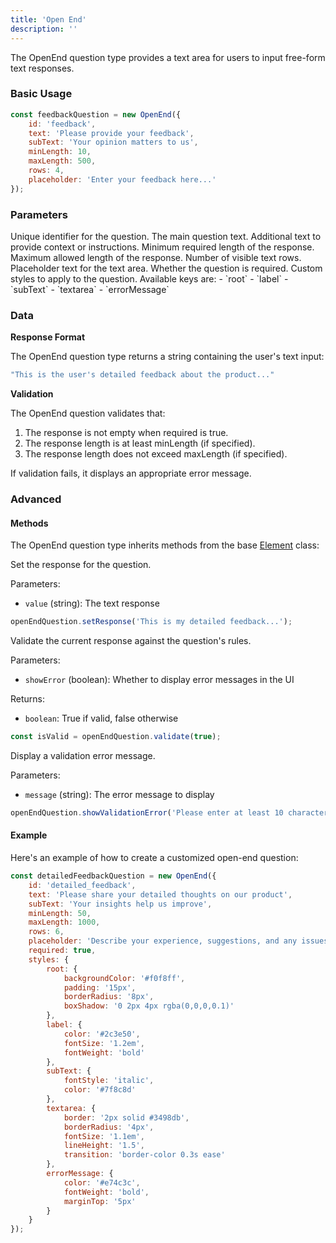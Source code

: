 ```yaml
---
title: 'Open End'
description: ''
---
```


The OpenEnd question type provides a text area for users to input free-form text responses.

### Basic Usage

```javascript
const feedbackQuestion = new OpenEnd({
    id: 'feedback',
    text: 'Please provide your feedback',
    subText: 'Your opinion matters to us',
    minLength: 10,
    maxLength: 500,
    rows: 4,
    placeholder: 'Enter your feedback here...'
});
```

### Parameters

<ParamField path="id" type="string" required>
  Unique identifier for the question.
</ParamField>

<ParamField path="text" type="string" required>
  The main question text.
</ParamField>

<ParamField path="subText" type="string" default="">
  Additional text to provide context or instructions.
</ParamField>

<ParamField path="minLength" type="integer" default="0">
  Minimum required length of the response.
</ParamField>

<ParamField path="maxLength" type="integer" default="1000">
  Maximum allowed length of the response.
</ParamField>

<ParamField path="rows" type="integer" default="2">
  Number of visible text rows.
</ParamField>

<ParamField path="placeholder" type="string" default="">
  Placeholder text for the text area.
</ParamField>

<ParamField path="required" type="boolean" default="true">
  Whether the question is required.
</ParamField>

<ParamField path="styles" type="object">
  Custom styles to apply to the question. Available keys are:
  - `root`
  - `label`
  - `subText`
  - `textarea`
  - `errorMessage`
</ParamField>

### Data

**Response Format**

The OpenEnd question type returns a string containing the user's text input:

```javascript
"This is the user's detailed feedback about the product..."
```

**Validation**

The OpenEnd question validates that:
1. The response is not empty when required is true.
2. The response length is at least minLength (if specified).
3. The response length does not exceed maxLength (if specified).

If validation fails, it displays an appropriate error message.

### Advanced

#### Methods

The OpenEnd question type inherits methods from the base [Element](custom) class:

<ParamField path="setResponse" type="function">
  Set the response for the question.

  Parameters:
  - `value` (string): The text response

  ```javascript
  openEndQuestion.setResponse('This is my detailed feedback...');
  ```
</ParamField>

<ParamField path="validate" type="function">
  Validate the current response against the question's rules.

  Parameters:
  - `showError` (boolean): Whether to display error messages in the UI

  Returns:
  - `boolean`: True if valid, false otherwise

  ```javascript
  const isValid = openEndQuestion.validate(true);
  ```
</ParamField>

<ParamField path="showValidationError" type="function">
  Display a validation error message.

  Parameters:
  - `message` (string): The error message to display

  ```javascript
  openEndQuestion.showValidationError('Please enter at least 10 characters.');
  ```
</ParamField>

#### Example

Here's an example of how to create a customized open-end question:

```javascript
const detailedFeedbackQuestion = new OpenEnd({
    id: 'detailed_feedback',
    text: 'Please share your detailed thoughts on our product',
    subText: 'Your insights help us improve',
    minLength: 50,
    maxLength: 1000,
    rows: 6,
    placeholder: 'Describe your experience, suggestions, and any issues...',
    required: true,
    styles: {
        root: {
            backgroundColor: '#f0f8ff',
            padding: '15px',
            borderRadius: '8px',
            boxShadow: '0 2px 4px rgba(0,0,0,0.1)'
        },
        label: {
            color: '#2c3e50',
            fontSize: '1.2em',
            fontWeight: 'bold'
        },
        subText: {
            fontStyle: 'italic',
            color: '#7f8c8d'
        },
        textarea: {
            border: '2px solid #3498db',
            borderRadius: '4px',
            fontSize: '1.1em',
            lineHeight: '1.5',
            transition: 'border-color 0.3s ease'
        },
        errorMessage: {
            color: '#e74c3c',
            fontWeight: 'bold',
            marginTop: '5px'
        }
    }
});
```